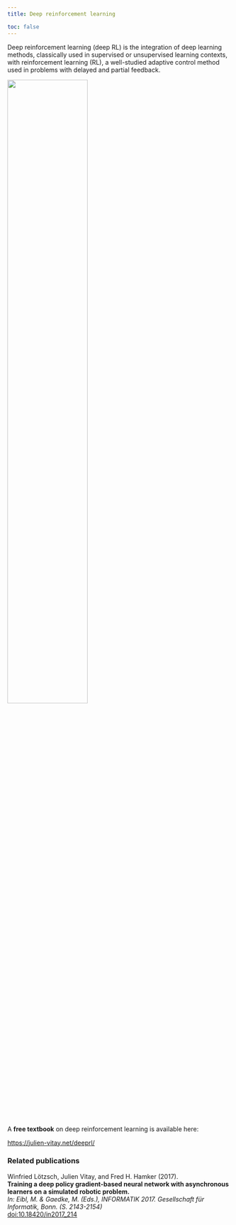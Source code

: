 ```yaml
---
title: Deep reinforcement learning

toc: false
---
```



Deep reinforcement learning (deep RL) is the integration of deep learning methods, classically used in supervised or unsupervised learning contexts, with reinforcement learning (RL), a well-studied adaptive control method used in problems with delayed and partial feedback.

![](../img/ERM.png){width=60% fig-align="center"}

A **free textbook** on deep reinforcement learning is available here:

<https://julien-vitay.net/deeprl/>


### Related publications

Winfried Lötzsch, Julien Vitay, and Fred H. Hamker (2017).\
**Training a deep policy gradient-based neural network with asynchronous learners on a simulated robotic problem.**\
*In: Eibl, M. & Gaedke, M. (Eds.), INFORMATIK 2017. Gesellschaft für Informatik, Bonn. (S. 2143-2154)*\
[doi:10.18420/in2017_214](https://doi.org/10.18420/in2017_214)